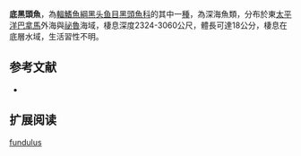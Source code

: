 {{Speciesbox
| name = 底黑頭魚
| status = NE
| status_system = IUCN3.1
| genus = Alepocephalus
| species = fundulus
| authority = [[Garman|Garman]], 1899
| synonyms = 
}}

'''底黑頭魚'''，為[[輻鰭魚綱|輻鰭魚綱]][[黑头鱼目|黑头鱼目]][[黑頭魚科|黑頭魚科]]的其中一[[種|種]]，為深海魚類，分布於東[[太平洋|太平洋]][[巴拿馬|巴拿馬]]外海與[[祕魯|祕魯]]海域，棲息深度2324-3060公尺，體長可達18公分，棲息在底層水域，生活習性不明。

==参考文献==
*{{FishBase_species|genus=Alepocephalus|species=fundulus|year=2015|month=8}}

== 扩展阅读 ==
{{refbegin}}
{{wikispecies-inline|Alepocephalus fundulus|底黑頭魚}}
{{refend}}
{{Taxonbar|from=Q2201933}}

[[Category:黑頭魚屬|fundulus]]